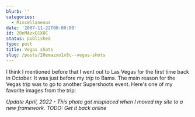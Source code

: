 ```yaml
---
blurb: ''
categories:
  - Miscellaneous
date: '2007-11-22T00:00:00'
id: 20eMAzxO1X8C
status: published
type: post
title: Vegas shots
slug: /posts/20emazxo1x8c--vegas-shots
---
```


I think I mentioned before that I went out to Las Vegas for the first time back in October. It was just before my trip to Bama. The
main reason for the Vegas trip was to go to another Supershoots event. Here's one of my favorite images from the trip:

_Update April, 2022 - This photo got misplaced when I moved my site to a new framework. TODO: Get it back online_


